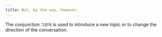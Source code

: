```yaml
---
title: But, by the way, however
---
```



<KoreanWord word="그런데" />

The conjunction `그런데` is used to introduce a new topic or to change the direction of the
conversation.

